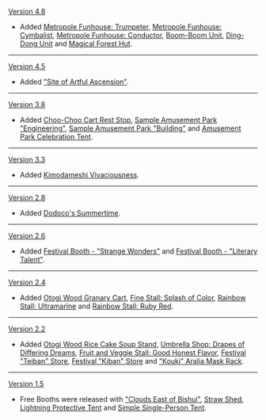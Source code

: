 {{Change History/Header}}
[[Version 4.8]]
* Added [[Metropole Funhouse: Trumpeter]], [[Metropole Funhouse: Cymbalist]], [[Metropole Funhouse: Conductor]], [[Boom-Boom Unit]], [[Ding-Dong Unit]] and [[Magical Forest Hut]].
----
[[Version 4.5]]
* Added [["Site of Artful Ascension"]].
----
[[Version 3.8]]
* Added [[Choo-Choo Cart Rest Stop]], [[Sample Amusement Park "Engineering"]], [[Sample Amusement Park "Building"]] and [[Amusement Park Celebration Tent]].
----
[[Version 3.3]]
* Added [[Kimodameshi Vivaciousness]].
----
[[Version 2.8]]
* Added [[Dodoco's Summertime]].
----
[[Version 2.6]]
* Added [[Festival Booth - "Strange Wonders"]] and [[Festival Booth - "Literary Talent"]].
----
[[Version 2.4]]
* Added [[Otogi Wood Granary Cart]], [[Fine Stall: Splash of Color]], [[Rainbow Stall: Ultramarine]] and [[Rainbow Stall: Ruby Red]].
----
[[Version 2.2]]
* Added [[Otogi Wood Rice Cake Soup Stand]], [[Umbrella Shop: Drapes of Differing Dreams]], [[Fruit and Veggie Stall: Good Honest Flavor]], [[Festival "Teiban" Store]], [[Festival "Kiban" Store]] and [["Kouki" Aralia Mask Rack]].
----
[[Version 1.5]]
* Free Booths were released with [["Clouds East of Bishui"]], [[Straw Shed]], [[Lightning Protective Tent]] and [[Simple Single-Person Tent]].